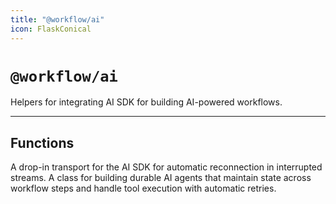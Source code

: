 ```yaml
---
title: "@workflow/ai"
icon: FlaskConical
---
```



# `@workflow/ai`

<ExperimentalPackageCallout packageName="@workflow/ai" />

Helpers for integrating AI SDK for building AI-powered workflows.

---

## Functions

<Cards>
    <Card title="WorkflowChatTransport" href="/docs/api-reference/workflow-ai/workflow-chat-transport">
      A drop-in transport for the AI SDK for automatic reconnection in interrupted streams.
    </Card>
    <Card title="DurableAgent" href="/docs/api-reference/workflow-ai/durable-agent">
      A class for building durable AI agents that maintain state across workflow steps and handle tool execution with automatic retries.
    </Card>
</Cards>
